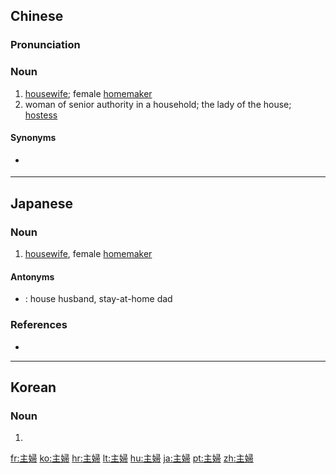 {{also|主妇}}
==Chinese==
{{zh-forms|s=主妇}}

===Pronunciation===
{{zh-pron
|m=zhǔfù
|c=zyu2 fu5
|mn=qz:chú-hǔ/tw,xm,zz:chú-hū
|cat=n
}}

===Noun===
{{zh-noun}}

# [[housewife]]; female [[homemaker]]
# woman of senior authority in a household; the lady of the house; [[hostess]]

====Synonyms====
* {{sense|housewife}} {{zh-l|家庭婦女}}

----

==Japanese==
{{ja-kanjitab|しゅ|ふ|yomi=on}}

===Noun===
{{ja-noun|しゅふ}}

# [[housewife]], female [[homemaker]]

====Antonyms====
* {{ja-r|主夫|しゅふ}}: house husband, stay-at-home dad

===References===
* {{R:Shogakukan}}

----

==Korean==
{{ko-hanjatab}}

===Noun===
{{ko-noun|hj|hangeul=주부}}

# {{hanja form of|주부|[[housewife]]}}

[[fr:主婦]]
[[ko:主婦]]
[[hr:主婦]]
[[lt:主婦]]
[[hu:主婦]]
[[ja:主婦]]
[[pt:主婦]]
[[zh:主婦]]